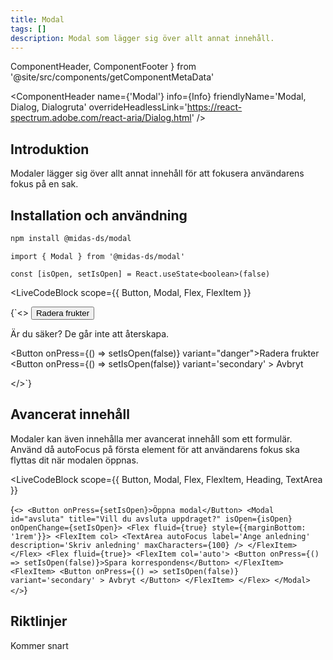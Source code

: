 ```yaml
---
title: Modal
tags: []
description: Modal som lägger sig över allt annat innehåll.
---
```


  ComponentHeader,
  ComponentFooter
} from '@site/src/components/getComponentMetaData'

<ComponentHeader
  name={'Modal'}
  info={Info}
  friendlyName='Modal, Dialog, Dialogruta'
  overrideHeadlessLink='https://react-spectrum.adobe.com/react-aria/Dialog.html'
/>

## Introduktion

Modaler lägger sig över allt annat innehåll för att fokusera användarens fokus på en sak.

## Installation och användning

```bash npm2yarn
npm install @midas-ds/modal
```

```tsx
import { Modal } from '@midas-ds/modal'

const [isOpen, setIsOpen] = React.useState<boolean>(false)
```

<LiveCodeBlock
  scope={{
    Button,
    Modal,
    Flex,
    FlexItem
  }}
>
  {`<>
    <Button onPress={setIsOpen}>Radera frukter</Button>
    <Modal id="modal" title="Vill du radera alla frukter?" isOpen={isOpen} onOpenChange={setIsOpen}>
        <p>Är du säker? De går inte att återskapa.</p>
        <Flex fluid={true}>
            <FlexItem col='auto'>
                <Button onPress={() => setIsOpen(false)} variant="danger">Radera frukter</Button>
            </FlexItem>
            <FlexItem>
                <Button
                    onPress={() => setIsOpen(false)}
                    variant='secondary'
                >
                    Avbryt
                </Button>
            </FlexItem>
        </Flex>
    </Modal>

</>`}
</LiveCodeBlock>

## Avancerat innehåll

Modaler kan även innehålla mer avancerat innehåll som ett formulär. Använd då autoFocus på första element för att användarens fokus ska flyttas dit när modalen öppnas.

<LiveCodeBlock
  scope={{
    Button,
    Modal,
    Flex,
    FlexItem,
    Heading,
    TextArea
  }}
>
  {`<>
    <Button onPress={setIsOpen}>Öppna modal</Button>
    <Modal id="avsluta" title="Vill du avsluta uppdraget?" isOpen={isOpen} onOpenChange={setIsOpen}>
        <Flex fluid={true} style={{marginBottom: '1rem'}}>
            <FlexItem col>
                <TextArea
                    autoFocus
                    label='Ange anledning'
                    description='Skriv anledning'
                    maxCharacters={100}
                />
            </FlexItem>
        </Flex>
        <Flex fluid={true}>
            <FlexItem col='auto'>
                <Button onPress={() => setIsOpen(false)}>Spara korrespondens</Button>
            </FlexItem>
            <FlexItem>
                <Button
                    onPress={() => setIsOpen(false)}
                    variant='secondary'
                >
                    Avbryt
                </Button>
            </FlexItem>
        </Flex>
    </Modal>
</>`}

</LiveCodeBlock>

## Riktlinjer

Kommer snart

<ComponentFooter info={Info} />

